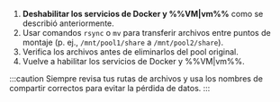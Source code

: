 1. **Deshabilitar los servicios de Docker y %%VM|vm%%** como se describió anteriormente.
2. Usar comandos `rsync` o `mv` para transferir archivos entre puntos de montaje (p. ej., `/mnt/pool1/share` a `/mnt/pool2/share`).
3. Verifica los archivos antes de eliminarlos del pool original.
4. Vuelve a habilitar los servicios de Docker y %%VM|vm%%.

:::caution
Siempre revisa tus rutas de archivos y usa los nombres de compartir correctos para evitar la pérdida de datos.
:::

